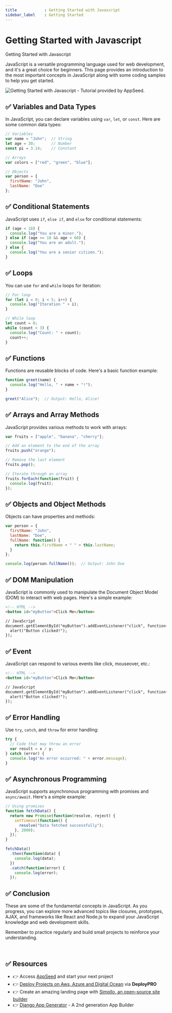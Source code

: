 ```yaml
---
title            : Getting Started with Javascript
sidebar_label    : Getting Started
---
```


# Getting Started with Javascript

<SubHeading>Getting Started with Javascript</SubHeading>

JavaScript is a versatile programming language used for web development, and it's a great choice for beginners. 
This page provides an introduction to the most important concepts in JavaScript along with some coding samples to help you get started.

![Getting Started with Javascript - Tutorial provided by AppSeed.](https://github-production-user-asset-6210df.s3.amazonaws.com/51070104/268692199-fcfc2890-1b87-42a5-988d-1fabe8ca7954.jpg)

## ✅ **Variables and Data Types**

In JavaScript, you can declare variables using `var`, `let`, or `const`. Here are some common data types:

```javascript
// Variables
var name = "John";  // String
let age = 30;       // Number
const pi = 3.14;    // Constant

// Arrays
var colors = ["red", "green", "blue"];

// Objects
var person = {
  firstName: "John",
  lastName: "Doe"
};
```

## ✅ **Conditional Statements**

JavaScript uses `if`, `else if`, and `else` for conditional statements:

```javascript
if (age < 18) {
  console.log("You are a minor.");
} else if (age >= 18 && age < 60) {
  console.log("You are an adult.");
} else {
  console.log("You are a senior citizen.");
}
```

## ✅ **Loops**

You can use `for` and `while` loops for iteration:

```javascript
// For loop
for (let i = 0; i < 5; i++) {
  console.log("Iteration " + i);
}

// While loop
let count = 0;
while (count < 3) {
  console.log("Count: " + count);
  count++;
}
```

## ✅ **Functions**

Functions are reusable blocks of code. Here's a basic function example:

```javascript
function greet(name) {
  console.log("Hello, " + name + "!");
}

greet("Alice");  // Output: Hello, Alice!
```

## ✅ **Arrays and Array Methods**

JavaScript provides various methods to work with arrays:

```javascript
var fruits = ["apple", "banana", "cherry"];

// Add an element to the end of the array
fruits.push("orange");

// Remove the last element
fruits.pop();

// Iterate through an array
fruits.forEach(function(fruit) {
  console.log(fruit);
});
```

## ✅ **Objects and Object Methods**

Objects can have properties and methods:

```javascript
var person = {
  firstName: "John",
  lastName: "Doe",
  fullName: function() {
    return this.firstName + " " + this.lastName;
  }
};

console.log(person.fullName());  // Output: John Doe
```

## ✅ **DOM Manipulation**

JavaScript is commonly used to manipulate the Document Object Model (DOM) to interact with web pages. Here's a simple example:

```html
<!-- HTML -->
<button id="myButton">Click Me</button>

// JavaScript
document.getElementById("myButton").addEventListener("click", function() {
  alert("Button clicked!");
});
```

## ✅ **Event**

JavaScript can respond to various events like click, mouseover, etc.:

```html
<!-- HTML -->
<button id="myButton">Click Me</button>

// JavaScript
document.getElementById("myButton").addEventListener("click", function() {
  alert("Button clicked!");
});
```

## ✅ **Error Handling**

Use `try`, `catch`, and `throw` for error handling:

```javascript
try {
  // Code that may throw an error
  var result = x / y;
} catch (error) {
  console.log("An error occurred: " + error.message);
}
```

## ✅ **Asynchronous Programming**

JavaScript supports asynchronous programming with promises and `async/await`. Here's a simple example:

```javascript
// Using promises
function fetchData() {
  return new Promise(function(resolve, reject) {
    setTimeout(function() {
      resolve("Data fetched successfully");
    }, 2000);
  });
}

fetchData()
  .then(function(data) {
    console.log(data);
  })
  .catch(function(error) {
    console.log(error);
  });
```

## ✅ Conclusion

These are some of the fundamental concepts in JavaScript. 
As you progress, you can explore more advanced topics like closures, prototypes, AJAX, and frameworks like React and Node.js to expand your JavaScript knowledge and web development skills. 

Remember to practice regularly and build small projects to reinforce your understanding.

<br />

## ✅ Resources 

- 👉 Access [AppSeed](https://appseed.us/) and start your next project
- 👉 [Deploy Projects on Aws, Azure and Digital Ocean](https://www.docs.deploypro.dev/) via **DeployPRO**
- 👉 Create an amazing landing page with [Simpllo, an open-source site builder](https://www.simpllo.com/)
- 👉 [Django App Generator](https://app-generator.dev/django/) - A 2nd generation App Builder


